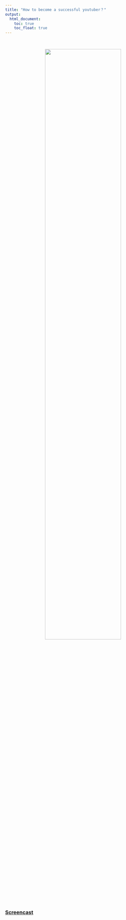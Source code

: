 ```yaml
---
title: "How to become a successful youtuber？"
output: 
  html_document:
    toc: true
    toc_float: true
---
```


<style type="text/css">

h1.title {
  text-align: center;
}

</style>

&nbsp;

<center>
<img src="youtubers.jpg" style="width:70%" class="center">
</center>
\

### [Screencast](https://www.youtube.com/watch?v=I7zzyQskhuY)
